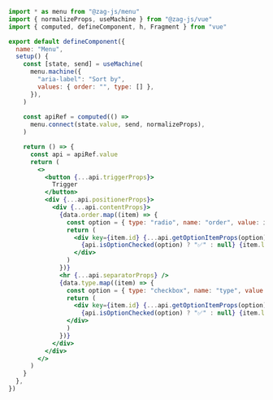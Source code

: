 ```jsx
import * as menu from "@zag-js/menu"
import { normalizeProps, useMachine } from "@zag-js/vue"
import { computed, defineComponent, h, Fragment } from "vue"

export default defineComponent({
  name: "Menu",
  setup() {
    const [state, send] = useMachine(
      menu.machine({
        "aria-label": "Sort by",
        values: { order: "", type: [] },
      }),
    )
  
    const apiRef = computed(() =>
      menu.connect(state.value, send, normalizeProps),
    )

    return () => {
      const api = apiRef.value
      return (
        <>
          <button {...api.triggerProps}>
            Trigger
          </button>
          <div {...api.positionerProps}>
            <div {...api.contentProps}>
              {data.order.map((item) => {
                const option = { type: "radio", name: "order", value: item.id }
                return (
                  <div key={item.id} {...api.getOptionItemProps(option)}>
                    {api.isOptionChecked(option) ? "✅" : null} {item.label}
                  </div>
                )
              })}
              <hr {...api.separatorProps} />
              {data.type.map((item) => {
                const option = { type: "checkbox", name: "type", value: item.id }
                return (
                  <div key={item.id} {...api.getOptionItemProps(option)}>
                    {api.isOptionChecked(option) ? "✅" : null} {item.label}
                </div>
                )
              })}
            </div>
          </div>
        </>
      )
    }
  },
})
```
